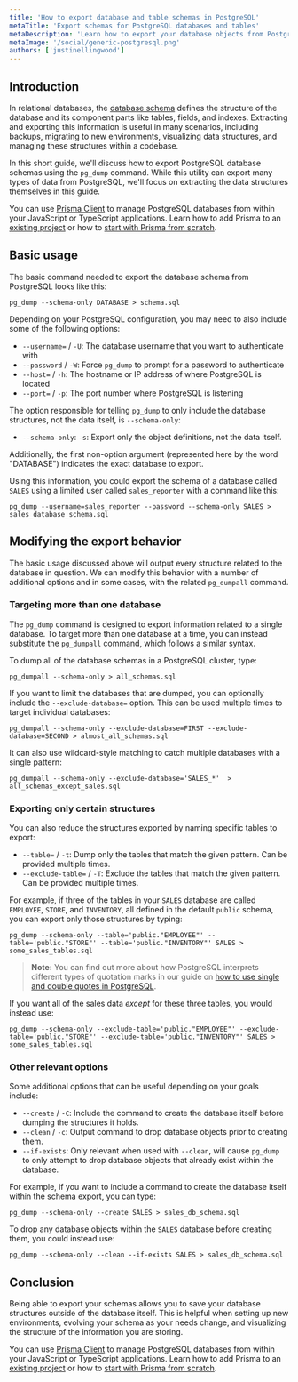 ```yaml
---
title: 'How to export database and table schemas in PostgreSQL'
metaTitle: 'Export schemas for PostgreSQL databases and tables'
metaDescription: 'Learn how to export your database objects from PostgreSQL for analysis, migrating, backups, and more.'
metaImage: '/social/generic-postgresql.png'
authors: ['justinellingwood']
---
```


## Introduction

In relational databases, the [database schema](/intro/database-glossary#schema) defines the structure of the database and its component parts like tables, fields, and indexes. Extracting and exporting this information is useful in many scenarios, including backups, migrating to new environments, visualizing data structures, and managing these structures within a codebase.

In this short guide, we'll discuss how to export PostgreSQL database schemas using the `pg_dump` command. While this utility can export many types of data from PostgreSQL, we'll focus on extracting the data structures themselves in this guide.

<PrismaOutlinks>

You can use [Prisma Client](https://www.prisma.io/docs/concepts/components/prisma-client) to manage PostgreSQL databases from within your JavaScript or TypeScript applications. Learn how to add Prisma to an [existing project](https://www.prisma.io/docs/getting-started/setup-prisma/add-to-existing-project/relational-databases-typescript-postgresql) or how to [start with Prisma from scratch](https://www.prisma.io/docs/getting-started/setup-prisma/start-from-scratch/relational-databases-typescript-postgres).

</PrismaOutlinks>

## Basic usage

The basic command needed to export the database schema from PostgreSQL looks like this:

```shell
pg_dump --schema-only DATABASE > schema.sql
```

Depending on your PostgreSQL configuration, you may need to also include some of the following options:

- `--username=` / `-U`: The database username that you want to authenticate with
- `--password` / `-W`: Force `pg_dump` to prompt for a password to authenticate
- `--host=` / `-h`: The hostname or IP address of where PostgreSQL is located
- `--port=` / `-p`: The port number where PostgreSQL is listening

The option responsible for telling `pg_dump` to only include the database structures, not the data itself, is `--schema-only`:

- `--schema-only`: `-s`: Export only the object definitions, not the data itself.

Additionally, the first non-option argument (represented here by the word "DATABASE") indicates the exact database to export.

Using this information, you could export the schema of a database called `SALES` using a limited user called `sales_reporter` with a command like this:

```command
pg_dump --username=sales_reporter --password --schema-only SALES > sales_database_schema.sql
```

## Modifying the export behavior

The basic usage discussed above will output every structure related to the database in question. We can modify this behavior with a number of additional options and in some cases, with the related `pg_dumpall` command.

### Targeting more than one database

The `pg_dump` command is designed to export information related to a single database. To target more than one database at a time, you can instead substitute the `pg_dumpall` command, which follows a similar syntax.

To dump all of the database schemas in a PostgreSQL cluster, type:

```command
pg_dumpall --schema-only > all_schemas.sql
```

If you want to limit the databases that are dumped, you can optionally include the `--exclude-database=` option. This can be used multiple times to target individual databases:

```command
pg_dumpall --schema-only --exclude-database=FIRST --exclude-database=SECOND > almost_all_schemas.sql
```

It can also use wildcard-style matching to catch multiple databases with a single pattern:

```command
pg_dumpall --schema-only --exclude-database='SALES_*'  > all_schemas_except_sales.sql
```

### Exporting only certain structures

You can also reduce the structures exported by naming specific tables to export:

- `--table=` / `-t`: Dump only the tables that match the given pattern. Can be provided multiple times.
- `--exclude-table=` / `-T`: Exclude the tables that match the given pattern. Can be provided multiple times.

For example, if three of the tables in your `SALES` database are called `EMPLOYEE`, `STORE`, and `INVENTORY`, all defined in the default `public` schema, you can export only those structures by typing:

```command
pg_dump --schema-only --table='public."EMPLOYEE"' --table='public."STORE"' --table='public."INVENTORY"' SALES > some_sales_tables.sql
```

> **Note:** You can find out more about how PostgreSQL interprets different types of quotation marks in our guide on [how to use single and double quotes in PostgreSQL](https://www.prisma.io/dataguide/postgresql/short-guides/quoting-rules).

If you want all of the sales data _except_ for these three tables, you would instead use:

```command
pg_dump --schema-only --exclude-table='public."EMPLOYEE"' --exclude-table='public."STORE"' --exclude-table='public."INVENTORY"' SALES > some_sales_tables.sql
```

### Other relevant options

Some additional options that can be useful depending on your goals include:

- `--create` / `-C`: Include the command to create the database itself before dumping the structures it holds.
- `--clean` / `-c`: Output command to drop database objects prior to creating them.
- `--if-exists`: Only relevant when used with `--clean`, will cause `pg_dump` to only attempt to drop database objects that already exist within the database.

For example, if you want to include a command to create the database itself within the schema export, you can type:

```command
pg_dump --schema-only --create SALES > sales_db_schema.sql
```

To drop any database objects within the `SALES` database before creating them, you could instead use:

```command
pg_dump --schema-only --clean --if-exists SALES > sales_db_schema.sql
```

## Conclusion

Being able to export your schemas allows you to save your database structures outside of the database itself. This is helpful when setting up new environments, evolving your schema as your needs change, and visualizing the structure of the information you are storing.

<PrismaOutlinks>

You can use [Prisma Client](https://www.prisma.io/docs/concepts/components/prisma-client) to manage PostgreSQL databases from within your JavaScript or TypeScript applications. Learn how to add Prisma to an [existing project](https://www.prisma.io/docs/getting-started/setup-prisma/add-to-existing-project/relational-databases-typescript-postgresql) or how to [start with Prisma from scratch](https://www.prisma.io/docs/getting-started/setup-prisma/start-from-scratch/relational-databases-typescript-postgres).

</PrismaOutlinks>
